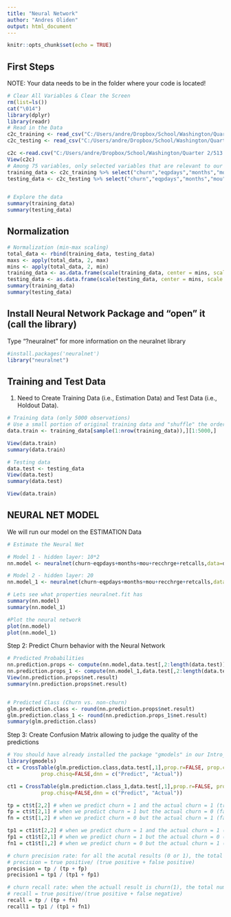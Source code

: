 ---
title: "Neural Network"
author: "Andres Oliden"
output: html_document
---

```{r setup, include=FALSE}
knitr::opts_chunk$set(echo = TRUE)
```

## First Steps 
NOTE: Your data needs to be in the folder where your code is located!

```{r}
# Clear All Variables & Clear the Screen
rm(list=ls())
cat("\014")
library(dplyr)
library(readr)
# Read in the Data
c2c_training <- read_csv("C:/Users/andre/Dropbox/School/Washington/Quarter 2/513 - Cusomter Analytics/Final Project/C2C_Training.csv")
c2c_testing <- read_csv("C:/Users/andre/Dropbox/School/Washington/Quarter 2/513 - Cusomter Analytics/Final Project/C2C_Testing.csv")

c2c <-read.csv("C:/Users/andre/Dropbox/School/Washington/Quarter 2/513 - Cusomter Analytics/Final Project/Cell2Cell_Data.csv")
View(c2c)
# Among 75 variables, only selected variables that are relevant to our analysis
training_data <- c2c_training %>% select("churn","eqpdays","months","mou","recchrge","retcalls")%>% na.omit()
testing_data <- c2c_testing %>% select("churn","eqpdays","months","mou","recchrge","retcalls")%>% na.omit()


# Explore the data
summary(training_data)
summary(testing_data)
```

## Normalization
```{r}
# Normalization (min-max scaling)
total_data <- rbind(training_data, testing_data)
maxs <- apply(total_data, 2, max)
mins <- apply(total_data, 2, min)
training_data <- as.data.frame(scale(training_data, center = mins, scale = maxs - mins))
testing_data <- as.data.frame(scale(testing_data, center = mins, scale = maxs - mins))
summary(training_data)
summary(testing_data)
```

## Install Neural Network Package and "open" it (call the library)
Type "?neuralnet" for more information on the neuralnet library

```{r}
#install.packages('neuralnet')
library("neuralnet")
```


## Training and Test Data 

1) Need to Create Training Data (i.e., Estimation Data) and Test Data (i.e., Holdout Data).

```{r}

# Training data (only 5000 observations)
# Use a small portion of original training data and "shuffle" the order of the rows to get a random result
data.train <- training_data[sample(1:nrow(training_data)),][1:5000,]

View(data.train)
summary(data.train)

# Testing data 
data.test <- testing_data
View(data.test)
summary(data.test)

View(data.train)
```


## NEURAL NET MODEL 

We will run our model on the ESTIMATION Data 

```{r}
# Estimate the Neural Net

# Model 1 - hidden layer: 10*2
nn.model <- neuralnet(churn~eqpdays+months+mou+recchrge+retcalls,data=data.train, hidden=c(10,2), threshold=0.01, stepmax=1e6, act.fct = "logistic", linear.output = FALSE)

# Model 2 - hidden layer: 20
nn.model_1 <- neuralnet(churn~eqpdays+months+mou+recchrge+retcalls,data=data.train, hidden=20, threshold=0.01, stepmax=1e6, act.fct = "logistic", linear.output = FALSE)

# Lets see what properties neuralnet.fit has
summary(nn.model)
summary(nn.model_1)

#Plot the neural network
plot(nn.model)
plot(nn.model_1)
```

Step 2: Predict Churn behavior with the Neural Network

```{r}
# Predicted Probabilities
nn.prediction.props <- compute(nn.model,data.test[,2:length(data.test)])
nn.prediction.props_1 <- compute(nn.model_1,data.test[,2:length(data.test)])
View(nn.prediction.props$net.result)
summary(nn.prediction.props$net.result)


# Predicted Class (Churn vs. non-churn)
glm.prediction.class <- round(nn.prediction.props$net.result)
glm.prediction.class_1 <- round(nn.prediction.props_1$net.result)
summary(glm.prediction.class)

```

Step 3: Create Confusion Matrix allowing to judge the quality of the predictions

```{r}
# You should have already installed the package "gmodels" in our Intro_R code
library(gmodels)
ct = CrossTable(glm.prediction.class,data.test[,1],prop.r=FALSE, prop.c=FALSE,prop.t=FALSE,
           prop.chisq=FALSE,dnn = c("Predict", "Actual"))

ct1 = CrossTable(glm.prediction.class_1,data.test[,1],prop.r=FALSE, prop.c=FALSE,prop.t=FALSE,
           prop.chisq=FALSE,dnn = c("Predict", "Actual"))

tp = ct$t[2,2] # when we predict churn = 1 and the actual churn = 1 (true positive)
fp = ct$t[2,1] # when we predict churn = 1 but the actual churn = 0 (false positive)
fn = ct$t[1,2] # when we predict churn = 0 but the actual churn = 1 (false negative)

tp1 = ct1$t[2,2] # when we predict churn = 1 and the actual churn = 1 (true positive)
fp1 = ct1$t[2,1] # when we predict churn = 1 but the actual churn = 0 (false positive)
fn1 = ct1$t[1,2] # when we predict churn = 0 but the actual churn = 1 (false negative)

# churn precision rate: for all the acutal results (0 or 1), the total number of correct predicts(1)
# precision = true positive/ (true positive + false positive)
precision = tp / (tp + fp)
precision1 = tp1 / (tp1 + fp1)

# churn recall rate: when the actuall result is churn(1), the total number of correct predicts(1)
# recall = true positive/(true positive + false negative)
recall = tp / (tp + fn)
recall1 = tp1 / (tp1 + fn1)
```



